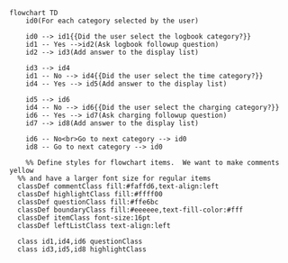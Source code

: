 ```mermaid
flowchart TD
    id0(For each category selected by the user)

    id0 --> id1{{Did the user select the logbook category?}}
    id1 -- Yes -->id2(Ask logbook followup question)
    id2 --> id3(Add answer to the display list)

    id3 --> id4
    id1 -- No --> id4{{Did the user select the time category?}}
    id4 -- Yes --> id5(Add answer to the display list)

    id5 --> id6
    id4 -- No --> id6{{Did the user select the charging category?}}
    id6 -- Yes --> id7(Ask charging followup question)
    id7 --> id8(Add answer to the display list)

    id6 -- No<br>Go to next category --> id0
    id8 -- Go to next category --> id0

    %% Define styles for flowchart items.  We want to make comments yellow
  %% and have a larger font size for regular items
  classDef commentClass fill:#faffd6,text-align:left
  classDef highlightClass fill:#ffff00
  classDef questionClass fill:#ffe6bc
  classDef boundaryClass fill:#eeeeee,text-fill-color:#fff
  classDef itemClass font-size:16pt
  classDef leftListClass text-align:left

  class id1,id4,id6 questionClass
  class id3,id5,id8 highlightClass
```